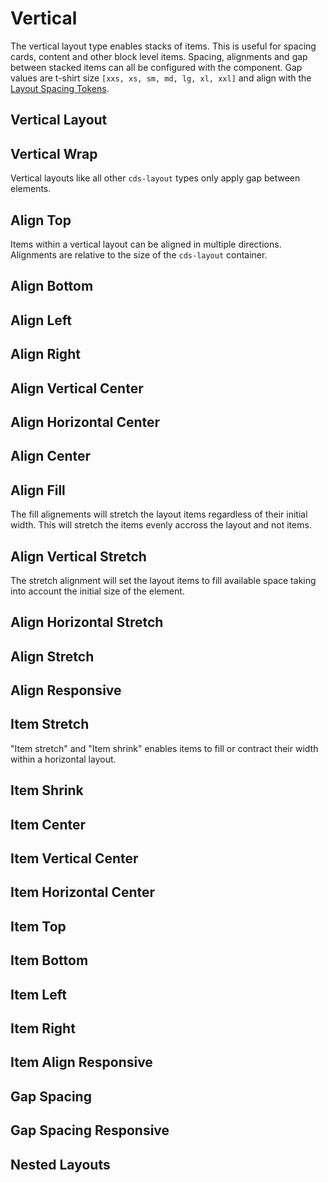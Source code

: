 
<Meta title="Layout/Vertical" />

# Vertical

The vertical layout type enables stacks of items. This is useful for spacing
cards, content and other block level items. Spacing, alignments and gap between
stacked items can all be configured with the component. Gap values are t-shirt size `[xxs, xs, sm, md, lg, xl, xxl]`
and align with the [Layout Spacing Tokens](./?path=/docs/experimental-spacing-getting-started--page).

## Vertical Layout

<Preview>
  <Story id="stories-layout--vertical-layout" />
</Preview>

## Vertical Wrap

Vertical layouts like all other `cds-layout` types only apply gap between elements.

<Preview>
  <Story id="stories-layout--vertical-layout-wrap" />
</Preview>

## Align Top

Items within a vertical layout can be aligned in multiple directions.
Alignments are relative to the size of the `cds-layout` container.

<Preview>
  <Story id="stories-layout--vertical-layout-align-top" />
</Preview>

## Align Bottom

<Preview>
  <Story id="stories-layout--vertical-layout-align-bottom" />
</Preview>

## Align Left

<Preview>
  <Story id="stories-layout--vertical-layout-align-left" />
</Preview>

## Align Right

<Preview>
  <Story id="stories-layout--vertical-layout-align-right" />
</Preview>

## Align Vertical Center

<Preview>
  <Story id="stories-layout--vertical-layout-align-vertical-center" />
</Preview>

## Align Horizontal Center

<Preview>
  <Story id="stories-layout--vertical-layout-align-horizontal-center" />
</Preview>

## Align Center

<Preview>
  <Story id="stories-layout--vertical-layout-align-center" />
</Preview>

## Align Fill

The fill alignements will stretch the layout items regardless of their initial
width. This will stretch the items evenly accross the layout and not items.

<Preview>
  <Story id="stories-layout--vertical-layout-align-fill" />
</Preview>

## Align Vertical Stretch

The stretch alignment will set the layout items to fill available space taking
into account the initial size of the element.

<Preview>
  <Story id="stories-layout--vertical-layout-align-vertical-stretch" />
</Preview>

## Align Horizontal Stretch

<Preview>
  <Story id="stories-layout--vertical-layout-align-horizontal-stretch" />
</Preview>

## Align Stretch

<Preview>
  <Story id="stories-layout--vertical-layout-align-stretch" />
</Preview>

## Align Responsive

<Preview>
  <Story id="stories-layout--vertical-layout-align-responsive" />
</Preview>

## Item Stretch

"Item stretch" and "Item shrink" enables items to fill or contract their width
within a horizontal layout.

<Preview>
  <Story id="stories-layout--vertical-layout-item-stretch" />
</Preview>

## Item Shrink

<Preview>
  <Story id="stories-layout--vertical-layout-item-shrink" />
</Preview>

## Item Center

<Preview>
  <Story id="stories-layout--vertical-layout-item-align-center" />
</Preview>

## Item Vertical Center

<Preview>
  <Story id="stories-layout--vertical-layout-item-align-vertical-center" />
</Preview>

## Item Horizontal Center

<Preview>
  <Story id="stories-layout--vertical-layout-item-align-horizontal-center" />
</Preview>

## Item Top

<Preview>
  <Story id="stories-layout--vertical-layout-item-align-top" />
</Preview>

## Item Bottom

<Preview>
  <Story id="stories-layout--vertical-layout-item-align-bottom" />
</Preview>

## Item Left

<Preview>
  <Story id="stories-layout--vertical-layout-item-align-left" />
</Preview>

## Item Right

<Preview>
  <Story id="stories-layout--vertical-layout-item-align-right" />
</Preview>

## Item Align Responsive

<Preview>
  <Story id="stories-layout--vertical-layout-item-align-responsive" />
</Preview>

## Gap Spacing

<Preview>
  <Story id="stories-layout--vertical-gap" />
</Preview>

## Gap Spacing Responsive

<Preview>
  <Story id="stories-layout--vertical-gap-responsive" />
</Preview>

## Nested Layouts

<Preview>
  <Story id="stories-layout--nested-layouts" />
</Preview>
